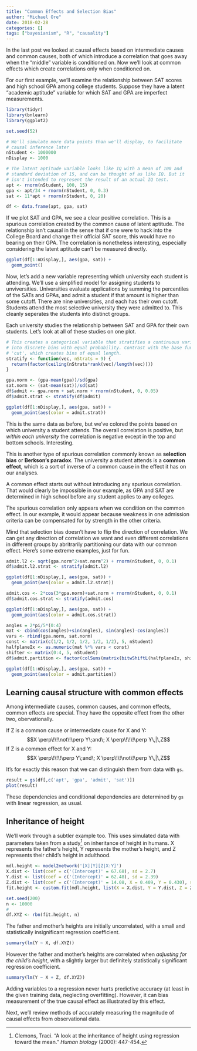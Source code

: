 ```yaml
---
title: "Common Effects and Selection Bias"
author: "Michael Ore"
date: 2018-02-28
categories: []
tags: ["bayesianism", "R", "causality"]
---
```


In the last post we looked at causal effects based on intermediate causes and common causes, both of which introduce a correlation that goes away when the "middle" variable is conditioned on. Now we'll look at common effects which create correlations only when conditioned on.

For our first example, we'll examine the relationship between SAT scores and high school GPA among college students. Suppose they have a latent "academic aptitude" variable for which SAT and GPA are imperfect measurements.

```r
library(tidyr)
library(bnlearn)
library(ggplot2)
```

```r
set.seed(52)

# We'll simulate more data points than we'll display, to facilitate
# causal inference later
nStudent <- 1000000
nDisplay <- 1000

# The latent aptitude variable looks like IQ with a mean of 100 and
# standard deviation of 15, and can be thought of as like IQ. But it
# isn't intended to represent the result of an actual IQ test.
apt <- rnorm(nStudent, 100, 15)
gpa <- apt/34 + rnorm(nStudent, 0, 0.3)
sat <- 11*apt + rnorm(nStudent, 0, 20)

df <- data.frame(apt, gpa, sat)
```

If we plot SAT and GPA, we see a clear positive correlation. This is a spurious correlation created by the common cause of latent aptitude. The relationship isn't causal in the sense that if one were to hack into the College Board and change their official SAT score, this would have no bearing on their GPA. The correlation is nonetheless interesting, especially considering the latent aptitude can't be measured directly.

```r
ggplot(df[1:nDisplay,], aes(gpa, sat)) +
  geom_point()
```

Now, let's add a new variable representing which university each student is attending. We'll use a simplified model for assigning students to unviversities. Universities evaluate applications by summing the percentiles of the SATs and GPAs, and admit a student if that amount is higher than some cutoff. There are nine universities, and each has their own cutoff. Students attend the most selective university they were admitted to. This cleanly seperates the students into distinct groups.

Each university studies the relationship between SAT and GPA for their own students. Let's look at all of these studies on one plot.

```r
# This creates a categorical variable that stratifies a continuous variable
# into discrete bins with equal probability. Contrast with the base function 
# 'cut', which creates bins of equal length.
stratify <- function(vec, nStrats = 9) {
  return(factor(ceiling(nStrats*rank(vec)/length(vec))))
}
```

```r
gpa.norm <- (gpa-mean(gpa))/sd(gpa)
sat.norm <- (sat-mean(sat))/sd(sat)
df$admit <- gpa.norm + sat.norm + rnorm(nStudent, 0, 0.05)
df$admit.strat <- stratify(df$admit)
```

```r
ggplot(df[1:nDisplay,], aes(gpa, sat)) +
  geom_point(aes(color = admit.strat))
```

This is the same data as before, but we've colored the points based on which university a student attends. The overall correlation is positive, but *within each university* the correlation is negative except in the top and bottom schools. Interesting.

This is another type of spurious correlation commonly known as **selection bias** or **Berkson's paradox**. The university a student attends is a **common effect**, which is a sort of inverse of a common cause in the effect it has on our analyses.

A common effect starts out without introducing any spurious correlation. That would clearly be impossible in our example, as GPA and SAT are determined in high school before any student applies to any colleges.

The spurious correlation only appears when we condition on the common effect. In our example, it would appear because weakness in one admission criteria can be compensated for by strength in the other criteria.

Mind that selection bias doesn't have to flip the direction of correlation. We can get any direction of correlation we want and even different correlations in different groups by abritrarily partitioning our data with our common effect. Here's some extreme examples, just for fun.

```r
admit.l2 <- sqrt(gpa.norm^2+sat.norm^2) + rnorm(nStudent, 0, 0.1)
df$admit.l2.strat <- stratify(admit.l2)

ggplot(df[1:nDisplay,], aes(gpa, sat)) +
  geom_point(aes(color = admit.l2.strat))
```

```r
admit.cos <- 2*cos(3*gpa.norm)+sat.norm + rnorm(nStudent, 0, 0.1)
df$admit.cos.strat <- stratify(admit.cos)

ggplot(df[1:nDisplay,], aes(gpa, sat)) +
  geom_point(aes(color = admit.cos.strat))
```

```r
angles = 2*pi/5*(0:4)
mat <- cbind(cos(angles)+sin(angles), sin(angles)-cos(angles))
vars <- rbind(gpa.norm, sat.norm)
const <- matrix(c(1/2, 1/2, 1/2, 1/2, 1/2), 5, nStudent)
halfplaneIx <- as.numeric(mat %*% vars < const)
shifter <- matrix(0:4, 5, nStudent)
df$admit.partition <- factor(colSums(matrix(bitwShiftL(halfplaneIx, shifter), 5, nStudent)))

ggplot(df[1:nDisplay,], aes(gpa, sat)) +
  geom_point(aes(color = admit.partition))
```

## Learning causal structure with common effects

Among intermediate causes, common causes, and common effects, common effects are special. They have the opposite effect from the other two, obervationally.

If Z is a common cause or intermediate cause for X and Y:
$$X \perp\!\!\not\!\perp Y\;and\; X \perp\!\!\!\perp Y\,|\,Z$$
If Z is a common effect for X and Y:
$$X \perp\!\!\!\perp Y\;and\; X \perp\!\!\not\!\perp Y\,|\,Z$$

It's for exactly this reason that we can distinguish them from data with `gs`.

```r
result = gs(df[,c('apt', 'gpa', 'admit', 'sat')])
plot(result)
```

These dependencies and conditional dependencies are determined by `gs` with linear regression, as usual. 

## Inheritance of height

We'll work through a subtler example too. This uses simulated data with parameters taken from a study^[Clemons, Traci. "A look at the inheritance of height using regression toward the mean." *Human biology* (2000): 447-454.] on inheritance of height in humans. X represents the father's height, Y represents the mother's height, and Z represents their child's height in adulthood.

```r
mdl.height <- model2network('[X][Y][Z|X:Y]')
X.dist <- list(coef = c('(Intercept)' = 67.68), sd = 2.7)
Y.dist <- list(coef = c('(Intercept)' = 62.48), sd = 2.39)
Z.dist <- list(coef = c('(Intercept)' = 14.08, X = 0.409, Y = 0.430), sd = 2.7)
fit.height <- custom.fit(mdl.height, list(X = X.dist, Y = Y.dist, Z = Z.dist))
```

```r
set.seed(200)
n <- 10000
#
df.XYZ <- rbn(fit.height, n)
```

The father and mother's heights are initially uncorrelated, with a small and statistically insignificant regression coefficient.

```r
summary(lm(Y ~ X, df.XYZ))
```

However the father and mother's heights are correlated when *adjusting for the child's height*, with a slightly larger but definitely statistically significant regression coefficient.

```r
summary(lm(Y ~ X + Z, df.XYZ))
```

Adding variables to a regression never hurts predictive accuracy (at least in the given training data, neglecting overfitting). However, it can bias measurement of the true causal effect as illustrated by this effect.

Next, we'll review methods of accurately measuring the magnitude of causal effects from observational data.
